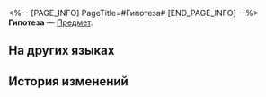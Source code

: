 <%-- [PAGE_INFO]
PageTitle=#Гипотеза#
[END_PAGE_INFO] --%>
{{Предмет Инфобокс
|id          = 281026
|Изображение = Предмет Гипотеза.png
|Тип         = 
|Инвентарь   = 
|Редкость    = 3
|Эффект      = 
|Описание    = Число, которое вы можете собрать или потратить, чтобы усилить системы поддержки в Виртуальной вселенной: Область непознанного.
}}
{{Описание|«Скипетр, закрытый от органических форм жизни, не только не отвергнул вопросы, но и собрал все предположения учёных. Скрюллум, думаешь, они... учатся?..»}}
'''Гипотеза''' — [[Предмет]].

==На других языках==
{{На других языках
|en   = Conjecture
|zhs  = 猜想
|zht  = 猜想
|ja   = 仮説
|ko   = 추측
|es   = Hipótesis
|fr   = Hypothèse
|ru   = Гипотеза
|th   = สมมติฐาน
|vi   = Suy Đoán
|de   = Spekulation
|id   = Konjektur
|pt   = Conjectura
}}

==История изменений==
{{История изменений|3.5}}